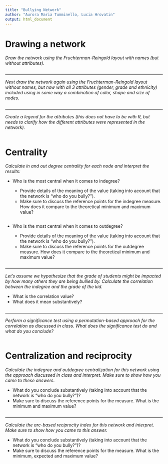 ```yaml
---
title: "Bullying Network"
author: "Aurora Maria Tumminello, Lucia Hrovatin"
output: html_document
---
```


# Drawing a network

*Draw the network using the Fruchterman-Reingold layout with names (but without attributes).*

```r

```

------------------------------------------------------------------------

*Next draw the network again using the Fruchterman-Reingold layout without names, but now with all 3 attributes (gender, grade and ethnicity) included using in some way a combination of color, shape and size of nodes.*

```r

```

------------------------------------------------------------------------

*Create a legend for the attributes (this does not have to be with R, but needs to clarify how the different attributes were represented in the network).*

```r

```


# Centrality

*Calculate in and out degree centrality for each node and interpret the results:*

-   Who is the most central when it comes to indegree?

    -   Provide details of the meaning of the value (taking into account that the network is "who do you bully?").
    -   Make sure to discuss the reference points for the indegree measure. How does it compare to the theoretical minimum and maximum value?

```r

```

-   Who is the most central when it comes to outdegree?

    -   Provide details of the meaning of the value (taking into account that the network is "who do you bully?").
    -   Make sure to discuss the reference points for the outdegree measure. How does it compare to the theoretical minimum and maximum value?

```r

```

------------------------------------------------------------------------

*Let's assume we hypothesize that the grade of students might be impacted by how many others they are being bullied by. Calculate the correlation between the indegree and the grade of the kid.*

-   What is the correlation value?
-   What does it mean substantively?

```r

```

------------------------------------------------------------------------

*Perform a significance test using a permutation-based approach for the correlation as discussed in class. What does the significance test do and what do you conclude?*

```r

```


# Centralization and reciprocity

*Calculate the indegree and outdegree centralization for this network using the approach discussed in class and interpret. Make sure to show how you came to these answers.*

-   What do you conclude substantively (taking into account that the network is "who do you bully?")?
-   Make sure to discuss the reference points for the measure. What is the minimum and maximum value?

```r

```


------------------------------------------------------------------------

*Calculate the arc-based reciprocity index for this network and interpret. Make sure to show how you came to this answer.*

-   What do you conclude substantively (taking into account that the network is "who do you bully?")?
-   Make sure to discuss the reference points for the measure. What is the minimum, expected and maximum value?

```r

```

